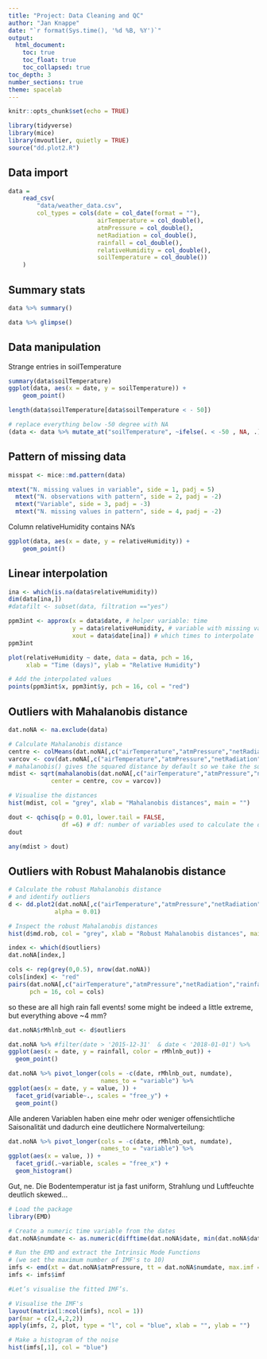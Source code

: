 ```yaml
---
title: "Project: Data Cleaning and QC"
author: "Jan Knappe"
date: "`r format(Sys.time(), '%d %B, %Y')`"
output: 
  html_document:
    toc: true
    toc_float: true
    toc_collapsed: true
toc_depth: 3
number_sections: true
theme: spacelab
---
```


```r
knitr::opts_chunk$set(echo = TRUE)
```

```r
library(tidyverse)
library(mice)
library(mvoutlier, quietly = TRUE)
source("dd.plot2.R")
```


## Data import

```r
data = 
    read_csv(
        "data/weather_data.csv",
        col_types = cols(date = col_date(format = ""),
                         airTemperature = col_double(),
                         atmPressure = col_double(),
                         netRadiation = col_double(),
                         rainfall = col_double(),
                         relativeHumidity = col_double(),
                         soilTemperature = col_double())
    )
```

## Summary stats

```r
data %>% summary()
```
```r
data %>% glimpse()

```

## Data manipulation

Strange entries in soilTemperature 

```r
summary(data$soilTemperature)
ggplot(data, aes(x = date, y = soilTemperature)) + 
    geom_point()

length(data$soilTemperature[data$soilTemperature < - 50])

# replace everything below -50 degree with NA
(data <- data %>% mutate_at("soilTemperature", ~ifelse(. < -50 , NA, .)))
```


## Pattern of missing data

```r
misspat <- mice::md.pattern(data)

mtext("N. missing values in variable", side = 1, padj = 5)
  mtext("N. observations with pattern", side = 2, padj = -2)
  mtext("Variable", side = 3, padj = -3)
  mtext("N. missing values in pattern", side = 4, padj = -2)

```


Column relativeHumidity contains NA's

```r
ggplot(data, aes(x = date, y = relativeHumidity)) + 
    geom_point()

```

## Linear interpolation

```r
ina <- which(is.na(data$relativeHumidity))
dim(data[ina,])
#datafilt <- subset(data, filtration =="yes")

ppm3int <- approx(x = data$date, # helper variable: time
                  y = data$relativeHumidity, # variable with missing values
                  xout = data$date[ina]) # which times to interpolate
ppm3int

```

```r
plot(relativeHumidity ~ date, data = data, pch = 16,
     xlab = "Time (days)", ylab = "Relative Humidity")

# Add the interpolated values
points(ppm3int$x, ppm3int$y, pch = 16, col = "red")

```

## Outliers with Mahalanobis distance

```r
dat.noNA <- na.exclude(data)

# Calculate Mahalanobis distance
centre <- colMeans(dat.noNA[,c("airTemperature","atmPressure","netRadiation","rainfall", "relativeHumidity", "soilTemperature")])
varcov <- cov(dat.noNA[,c("airTemperature","atmPressure","netRadiation","rainfall", "relativeHumidity", "soilTemperature")])
# mahalanobis() gives the squared distance by default so we take the square-root
mdist <- sqrt(mahalanobis(dat.noNA[,c("airTemperature","atmPressure","netRadiation","rainfall", "relativeHumidity", "soilTemperature")], 
            center = centre, cov = varcov))

# Visualise the distances
hist(mdist, col = "grey", xlab = "Mahalanobis distances", main = "")

```
```r
dout <- qchisq(p = 0.01, lower.tail = FALSE,
               df =6) # df: number of variables used to calculate the distance
dout

any(mdist > dout)
```


## Outliers with Robust Mahalanobis distance

```r
# Calculate the robust Mahalanobis distance
# and identify outliers
d <- dd.plot2(dat.noNA[,c("airTemperature","atmPressure","netRadiation","rainfall", "relativeHumidity", "soilTemperature")],
             alpha = 0.01)

# Inspect the robust Mahalanobis distances
hist(d$md.rob, col = "grey", xlab = "Robust Mahalanobis distances", main = "")

index <- which(d$outliers)
dat.noNA[index,]
```

```r
cols <- rep(grey(0,0.5), nrow(dat.noNA))
cols[index] <- "red"
pairs(dat.noNA[,c("airTemperature","atmPressure","netRadiation","rainfall", "relativeHumidity", "soilTemperature")],
      pch = 16, col = cols)

```


so these are all high rain fall events!
some might be indeed a little extreme, but everything above ~4 mm?


```r

dat.noNA$rMhlnb_out <- d$outliers

dat.noNA %>% #filter(date > '2015-12-31'  & date < '2018-01-01') %>%
ggplot(aes(x = date, y = rainfall, color = rMhlnb_out)) + 
  geom_point()
```




```r
dat.noNA %>% pivot_longer(cols = -c(date, rMhlnb_out, numdate),
                          names_to = "variable") %>% 
ggplot(aes(x = date, y = value, )) + 
  facet_grid(variable~., scales = "free_y") +
  geom_point()
```


Alle anderen Variablen haben eine mehr oder weniger offensichtliche Saisonalität und dadurch eine deutlichere Normalverteilung:

```r
dat.noNA %>% pivot_longer(cols = -c(date, rMhlnb_out, numdate),
                          names_to = "variable") %>% 
ggplot(aes(x = value, )) + 
  facet_grid(.~variable, scales = "free_x") +
  geom_histogram()
```

Gut, ne. Die Bodentemperatur ist ja fast uniform, Strahlung und Luftfeuchte deutlich skewed...



```r
# Load the package
library(EMD)

# Create a numeric time variable from the dates
dat.noNA$numdate <- as.numeric(difftime(dat.noNA$date, min(dat.noNA$date), units = "days"))

# Run the EMD and extract the Intrinsic Mode Functions
# (we set the maximum number of IMF's to 10)
imfs <- emd(xt = dat.noNA$atmPressure, tt = dat.noNA$numdate, max.imf = 10)
imfs <- imfs$imf

#Let’s visualise the fitted IMF’s.
```


```r
# Visualise the IMF's
layout(matrix(1:ncol(imfs), ncol = 1))
par(mar = c(2,4,2,2))
apply(imfs, 2, plot, type = "l", col = "blue", xlab = "", ylab = "")
```
```r
# Make a histogram of the noise
hist(imfs[,1], col = "blue")
```


```r

```

